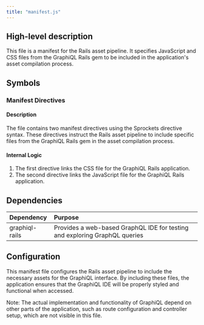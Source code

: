 ```yaml
---
title: "manifest.js"
---
```


## High-level description
This file is a manifest for the Rails asset pipeline. It specifies JavaScript and CSS files from the GraphiQL Rails gem to be included in the application's asset compilation process.

## Symbols

### Manifest Directives
#### Description
The file contains two manifest directives using the Sprockets directive syntax. These directives instruct the Rails asset pipeline to include specific files from the GraphiQL Rails gem in the asset compilation process.

#### Internal Logic
1. The first directive links the CSS file for the GraphiQL Rails application.
2. The second directive links the JavaScript file for the GraphiQL Rails application.

## Dependencies
| Dependency | Purpose |
|:-----------|:--------|
| graphiql-rails | Provides a web-based GraphQL IDE for testing and exploring GraphQL queries |

## Configuration
This manifest file configures the Rails asset pipeline to include the necessary assets for the GraphiQL interface. By including these files, the application ensures that the GraphiQL IDE will be properly styled and functional when accessed.

Note: The actual implementation and functionality of GraphiQL depend on other parts of the application, such as route configuration and controller setup, which are not visible in this file.